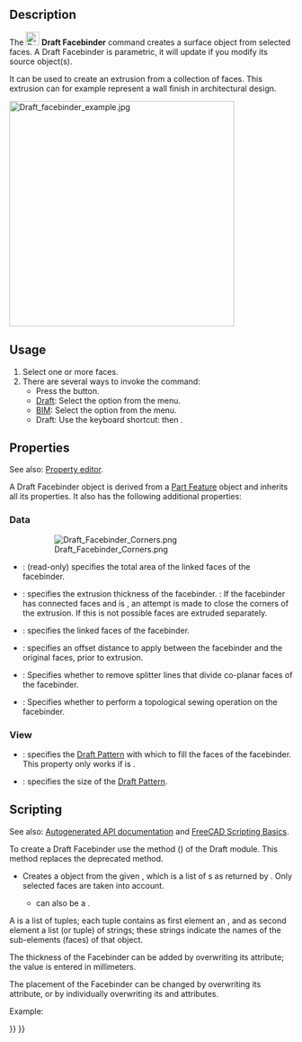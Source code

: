 <languages/>

{{Docnav
|[[Draft_Point|Point]]
|[[Draft_ShapeString|ShapeString]]
|[[Draft_Workbench|Draft]]
|IconL=Draft_Point.svg 
|IconR=Draft_ShapeString.svg 
|IconC=Workbench_Draft.svg
}}

{{GuiCommand
|Name=Draft Facebinder
|MenuLocation=Drafting → Facebinder<br>3D/BIM → Generic 3D tools → Facebinder
|Workbenches=[[Draft_Workbench|Draft]], [[BIM_Workbench|BIM]]
|Shortcut=Draft: {{KEY|F}} {{KEY|F}}
|Version=0.14
}}

==Description==

The [[Image:Draft_Facebinder.svg|24px]] '''Draft Facebinder''' command creates a surface object from selected faces. A Draft Facebinder is parametric, it will update if you modify its source object(s).

It can be used to create an extrusion from a collection of faces. This extrusion can for example represent a wall finish in architectural design.

[[Image:Draft_facebinder_example.jpg|400px]]
{{Caption|Facebinder created from the faces of walls}}

==Usage==

# Select one or more faces.
# There are several ways to invoke the command:
#* Press the {{Button|[[Image:Draft_Facebinder.svg|16px]] [[Draft_Facebinder|Facebinder]]}} button.
#* [[Draft_Workbench|Draft]]: Select the {{MenuCommand|Drafting → [[Image:Draft_Facebinder.svg|16px]] Facebinder}} option from the menu.
#* [[BIM_Workbench|BIM]]: Select the {{MenuCommand|3D/BIM → Generic 3D tools → [[Image:Draft_Facebinder.svg|16px]] Facebinder}} option from the menu.
#* Draft: Use the keyboard shortcut: {{KEY|F}} then {{KEY|F}}.

== Properties ==

See also: [[Property_editor|Property editor]].

A Draft Facebinder object is derived from a [[Part_Feature|Part Feature]] object and inherits all its properties. It also has the following additional properties:

===Data===

{{TitleProperty|Draft}}

: [[File:Draft_Facebinder_Corners.png]]
: {{Caption|On the left an extruded facebinder with closed corners (pink),<br>on the right an extruded facebinder with open corners (orange).<br>Closed corners are a V1.1 feature.}}

* {{PropertyData|Area|Area}}: (read-only) specifies the total area of the linked faces of the facebinder.
* {{PropertyData|Extrusion|Distance}}: specifies the extrusion thickness of the facebinder. {{Version|1.1}}: If the facebinder has connected faces and {{PropertyData|Sew}} is {{TRUE}}, an attempt is made to close the corners of the extrusion. If this is not possible faces are extruded separately.
* {{PropertyData|Faces|LinkSubList}}: specifies the linked faces of the facebinder.
* {{PropertyData|Offset|Distance}}: specifies an offset distance to apply between the facebinder and the original faces, prior to extrusion.
* {{PropertyData|Remove Splitter|Bool}}: Specifies whether to remove splitter lines that divide co-planar faces of the facebinder.
* {{PropertyData|Sew|Bool}}: Specifies whether to perform a topological sewing operation on the facebinder.

=== View ===

{{TitleProperty|Draft}}

* {{PropertyView|Pattern|Enumeration}}: specifies the [[Draft_Pattern|Draft Pattern]] with which to fill the faces of the facebinder. This property only works if {{PropertyView|Display Mode}} is {{value|Flat Lines}}.
* {{PropertyView|Pattern Size|Float}}: specifies the size of the [[Draft_Pattern|Draft Pattern]].

==Scripting==

See also: [https://freecad.github.io/SourceDoc/ Autogenerated API documentation] and [[FreeCAD Scripting Basics|FreeCAD Scripting Basics]].

To create a Draft Facebinder use the {{incode|make_facebinder}} method ({{Version|0.19}}) of the Draft module. This method replaces the deprecated {{incode|makeFacebinder}} method.

{{Code|code=
facebinder = make_facebinder(selectionset)
}}

* Creates a {{incode|facebinder}} object from the given {{incode|selectionset}}, which is a list of {{incode|SelectionObject}}s as returned by {{incode|FreeCADGui.Selection.getSelectionEx()}}. Only selected faces are taken into account.
** {{incode|selectionset}} can also be a {{incode|PropertyLinkSubList}}.
 
A {{incode|PropertyLinkSubList}} is a list of tuples; each tuple contains as first element an {{incode|object}}, and as second element a list (or tuple) of strings; these strings indicate the names of the sub-elements (faces) of that object.

{{Code|code=
PropertyLinkSubList = [tuple1, tuple2, tuple3, ...]
PropertyLinkSubList = [(object1, list1), (object2, list2), (object3, list3), ...]
PropertyLinkSubList = [(object1, ['Face1', 'Face4', 'Face6']), ...]
PropertyLinkSubList = [(object1, ('Face1', 'Face4', 'Face6')), ...]
}}

The thickness of the Facebinder can be added by overwriting its {{incode|Extrusion}} attribute; the value is entered in millimeters.

The placement of the Facebinder can be changed by overwriting its {{incode|Placement}} attribute, or by individually overwriting its {{incode|Placement.Base}} and {{incode|Placement.Rotation}} attributes.

Example:

{{Code|code=
import FreeCAD as App
import FreeCADGui as Gui
import Draft

doc = App.newDocument()

# Insert a solid box
box = doc.addObject("Part::Box", "Box")
box.Length = 2300
box.Width = 800
box.Height = 1000

# selection = Gui.Selection.getSelectionEx()
selection = [(box, ("Face1", "Face6"))]
facebinder = Draft.make_facebinder(selection)
facebinder.Extrusion = 50

doc.recompute()

facebinder.Placement.Base = App.Vector(1000, -1000, 100)
facebinder.ViewObject.ShapeColor = (0.99, 0.99, 0.4)

doc.recompute()
}}


{{Docnav
|[[Draft_Point|Point]]
|[[Draft_ShapeString|ShapeString]]
|[[Draft_Workbench|Draft]]
|IconL=Draft_Point.svg 
|IconR=Draft_ShapeString.svg 
|IconC=Workbench_Draft.svg
}}

{{Draft Tools navi{{#translation:}}}}
{{Userdocnavi{{#translation:}}}}